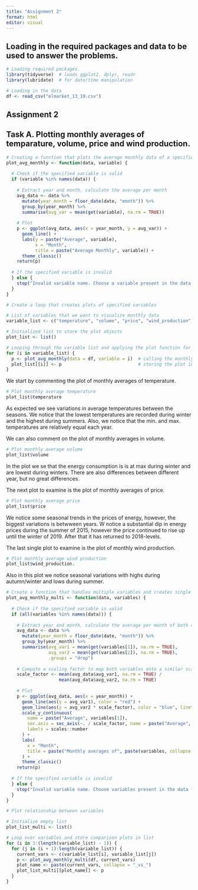 ```yaml
---
title: "Assignment 2"
format: html
editor: visual
---
```


## Loading in the required packages and data to be used to answer the problems.

```r
# Loading required packages.
library(tidyverse)  # loads ggplot2, dplyr, readr
library(lubridate)  # for date/time manipulation

```

```r
# Loading in the data
df <- read_csv("elmarket_13_19.csv")
```

## Assignment 2

## Task A. Plotting monthly averages of temparature, volume, price and wind production.
```r
# Creating a function that plots the average monthly data of a specified variable.
plot_avg_monthly <- function(data, variable) {
  
  # Check if the specified variable is valid
  if (variable %in% names(data)) {
    
    # Extract year and month, calculate the average per month
    avg_data <- data %>%
      mutate(year_month = floor_date(date, "month")) %>%
      group_by(year_month) %>%
      summarise(avg_var = mean(get(variable), na.rm = TRUE))
    
    # Plot
    p <- ggplot(avg_data, aes(x = year_month, y = avg_var)) +
      geom_line() +
      labs(y = paste("Average", variable),
           x = "Month",
           title = paste("Average Monthly", variable)) +
      theme_classic()
    return(p)
    
  # If the specified variable is invalid  
  } else {
    stop("Invalid variable name. Choose a variable present in the data frame.")
  }
}
```

```r
# Create a loop that creates plots of specified variables

# List of variables that we want to visualize monthly data
variable_list <- c("temperature", "volume", "price", "wind_production")

# Initialized list to store the plot objects
plot_list <- list()

# Looping through the variable list and applying the plot function for each variable
for (i in variable_list) {
  p <- plot_avg_monthly(data = df, variable = i)  # calling the monthly plot function
  plot_list[[i]] <- p                             # storing the plot in a list making it accessible later                 
}
```

We start by commenting the plot of monthly averages of temperature.
```r
# Plot monthly average temperature
plot_list$temperature
```
As expected we see variations in average temperatures between the seasons. We notice that the lowest temperatures are recorded during winter and the highest during summers. Also, we notice that the min. and max. temperatures are relatively equal each year.

We can also comment on the plot of monthly averages in volume. 
```r
# Plot monthly average volume
plot_list$volume
```
In the plot we se that the energy consumption is is at max during winter and are lowest during winters. There are also differences between different year, but no great differences.

The next plot to examine is the plot of monthly averages of price.
```r
# Plot monthly average price
plot_list$price
```
We notice some seasonal trends in the prices of energy, however, the biggest variations is betwween years. W notice a substantial dip in energy prices during the summer of 2015, however the price continued to rise up until the winter of 2019. After that it has returned to 2018-levels.

The last single plot to examine is the plot of monthly wind production.
```r
# Plot monthly average wind production
plot_list$wind_production. 
```
Also in this plot we notice seasonal variations with highs during autumn/winter and lows during summer.


```r
# Create a function that handles multiple variables and creates single plot
plot_avg_monthly_multi <- function(data, variables) {
  
  # Check if the specified variable is valid
  if (all(variables %in% names(data))) {
    
    # Extract year and month, calculate the average per month of both variables
    avg_data <- data %>%
      mutate(year_month = floor_date(date, "month")) %>%
      group_by(year_month) %>%
      summarise(avg_var1 = mean(get(variables[1]), na.rm = TRUE),
                avg_var2 = mean(get(variables[2]), na.rm = TRUE), 
                .groups = "drop")
    
    # Compute a scaling factor to map both variables onto a similar scale
    scale_factor <- mean(avg_data$avg_var1, na.rm = TRUE) / 
                    mean(avg_data$avg_var2, na.rm = TRUE)
    
    # Plot
    p <- ggplot(avg_data, aes(x = year_month)) +
      geom_line(aes(y = avg_var1), color = "red") +
      geom_line(aes(y = avg_var2 * scale_factor), color = "blue", linetype = "dashed") +
      scale_y_continuous(
        name = paste("Average", variables[1]),
        sec.axis = sec_axis(~. / scale_factor, name = paste("Average", variables[2])),
        labels = scales::number
      ) +
      labs(
        x = "Month",
        title = paste("Monthly averages of", paste(variables, collapse = " & "))
      ) +
      theme_classic()
    return(p)
    
  # If the specified variable is invalid  
  } else {
    stop("Invalid variable name. Choose variables present in the data frame.")
  }
}
```

```r
# Plot relationship between variables

# Initialize empty list
plot_list_multi <- list()

# Loop over variables and store comparison plots in list
for (i in 1:(length(variable_list) - 1)) {
  for (j in (i + 1):length(variable_list)) {
    current_vars <- c(variable_list[i], variable_list[j])
    p <- plot_avg_monthly_multi(df, current_vars)
    plot_name <- paste(current_vars, collapse = "_vs_")
    plot_list_multi[[plot_name]] <- p
  }
}
```

